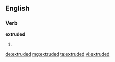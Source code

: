 ==English==

===Verb===
'''extruded'''

# {{past of|[[extrude]]}}

[[de:extruded]]
[[mg:extruded]]
[[ta:extruded]]
[[vi:extruded]]